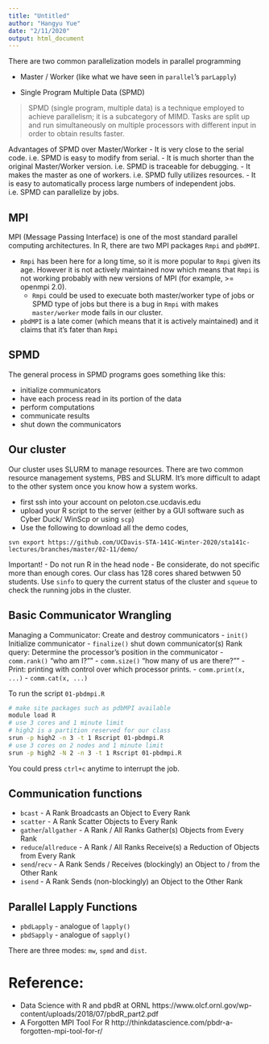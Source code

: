 ```yaml
---
title: "Untitled"
author: "Hangyu Yue"
date: "2/11/2020"
output: html_document
---
```

There are two common parallelization models in parallel programming

- Master / Worker (like what we have seen in `parallel`'s `parLapply`)

- Single Program Multiple Data (SPMD)

> SPMD (single program, multiple data) is a technique employed to achieve parallelism; it is a subcategory of MIMD. Tasks are split up and run simultaneously on multiple processors with different input in order to obtain results faster. 

Advantages of SPMD over Master/Worker
- It is very close to the serial code. i.e. SPMD is easy to modify from serial.
- It is much shorter than the original Master/Worker version. i.e. SPMD is traceable for debugging.
- It makes the master as one of workers. i.e. SPMD fully utilizes resources.
- It is easy to automatically process large numbers of independent jobs. i.e. SPMD can parallelize by jobs.


## MPI

MPI (Message Passing Interface) is one of the most standard parallel computing architectures. In R, there are two MPI packages `Rmpi` and `pbdMPI`.

- `Rmpi` has been here for a long time, so it is more popular to `Rmpi` given its age. 
  However it is not actively maintained now which means that `Rmpi` is not working probably with new versions of MPI (for example, >= openmpi 2.0).
  - `Rmpi` could be used to execuate both master/worker type of jobs or SPMD type of jobs but there is a bug in `Rmpi` with makes `master/worker` mode fails in our cluster.

- `pbdMPI` is a late comer (which means that it is actively maintained) and it claims that it's fater than `Rmpi`


## SPMD

The general process in SPMD programs goes something like this:

- initialize communicators
- have each process read in its portion of the data
- perform computations
- communicate results
- shut down the communicators


## Our cluster

Our cluster uses SLURM to manage resources. There are two common resource management systems, PBS and SLURM. It's more difficult to adapt to the other system once you know how a system works.

- first ssh into your account on peloton.cse.ucdavis.edu
- upload your R script to the server (either by a GUI software such as Cyber Duck/ WinScp or using `scp`)
- Use the following to download all the demo codes,

```
svn export https://github.com/UCDavis-STA-141C-Winter-2020/sta141c-lectures/branches/master/02-11/demo/
```


Important! 
- Do not run R in the head node
- Be considerate, do not specific more than enough cores. Our class has 128 cores shared betwwen 50 students. Use `sinfo` to query the current status of the cluster and `squeue` to check the running jobs in the cluster.

## Basic Communicator Wrangling

Managing a Communicator: Create and destroy communicators
- `init()` Initialize communicator
- `finalize()` shut down communicator(s)
Rank query: Determine the processor’s position in the communicator
- `comm.rank()` "who am I?""
- `comm.size()` "how many of us are there?""
- Print: printing with control over which processor prints.
- `comm.print(x, ...)`
- `comm.cat(x, ...)`


To run the script `01-pbdmpi.R`

```bash
# make site packages such as pdbMPI available
module load R
# use 3 cores and 1 minute limit
# high2 is a partition reserved for our class
srun -p high2 -n 3 -t 1 Rscript 01-pbdmpi.R
# use 3 cores on 2 nodes and 1 minute limit
srun -p high2 -N 2 -n 3 -t 1 Rscript 01-pbdmpi.R
```

You could press `ctrl+c` anytime to interrupt the job.


## Communication functions

- `bcast` - A Rank Broadcasts an Object to Every Rank
- `scatter` - A Rank Scatter Objects to Every Rank
- `gather`/`allgather` - A Rank / All Ranks Gather(s) Objects from Every Rank
- `reduce`/`allreduce` - A Rank / All Ranks Receive(s) a Reduction of Objects from Every Rank
- `send`/`recv` - A Rank Sends / Receives (blockingly) an Object to / from the Other Rank
- `isend` - A Rank Sends (non-blockingly) an Object to the Other Rank


## Parallel Lapply Functions

- `pbdLapply` - analogue of `lapply()`
- `pbdSapply` - analogue of `sapply()`

There are three modes: `mw`, `spmd` and `dist`.

# Reference: 

- Data Science with R and pbdR at ORNL https://www.olcf.ornl.gov/wp-content/uploads/2018/07/pbdR_part2.pdf
- A Forgotten MPI Tool For R http://thinkdatascience.com/pbdr-a-forgotten-mpi-tool-for-r/